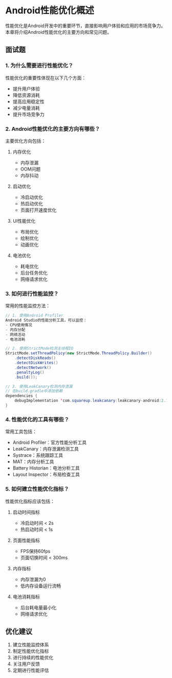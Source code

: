 # Android性能优化概述

性能优化是Android开发中的重要环节，直接影响用户体验和应用的市场竞争力。本章将介绍Android性能优化的主要方向和常见问题。

## 面试题

### 1. 为什么需要进行性能优化？

性能优化的重要性体现在以下几个方面：
- 提升用户体验
- 降低资源消耗
- 提高应用稳定性
- 减少电量消耗
- 提升市场竞争力

### 2. Android性能优化的主要方向有哪些？

主要优化方向包括：
1. 内存优化
   - 内存泄漏
   - OOM问题
   - 内存抖动

2. 启动优化
   - 冷启动优化
   - 热启动优化
   - 页面打开速度优化

3. UI性能优化
   - 布局优化
   - 绘制优化
   - 动画优化

4. 电池优化
   - 耗电优化
   - 后台任务优化
   - 网络请求优化

### 3. 如何进行性能监控？

常用的性能监控方法：

```java
// 1. 使用Android Profiler
Android Studio的性能分析工具，可以监控：
- CPU使用情况
- 内存分配
- 网络活动
- 电池消耗

// 2. 使用StrictMode检测主线程IO
StrictMode.setThreadPolicy(new StrictMode.ThreadPolicy.Builder()
    .detectDiskReads()
    .detectDiskWrites()
    .detectNetwork()
    .penaltyLog()
    .build());

// 3. 使用LeakCanary检测内存泄漏
// 在build.gradle中添加依赖
dependencies {
    debugImplementation 'com.squareup.leakcanary:leakcanary-android:2.10.0'
}
```

### 4. 性能优化的工具有哪些？

常用工具包括：
- Android Profiler：官方性能分析工具
- LeakCanary：内存泄漏检测工具
- Systrace：系统跟踪工具
- MAT：内存分析工具
- Battery Historian：电池分析工具
- Layout Inspector：布局检查工具

### 5. 如何建立性能优化指标？

性能优化指标应该包括：

1. 启动时间指标
   - 冷启动时间 < 2s
   - 热启动时间 < 1s

2. 页面性能指标
   - FPS保持60fps
   - 页面切换时间 < 300ms

3. 内存指标
   - 内存泄漏为0
   - 低内存设备运行流畅

4. 电池消耗指标
   - 后台耗电量最小化
   - 网络请求优化

## 优化建议

1. 建立性能监控体系
2. 制定性能优化指标
3. 进行持续的性能优化
4. 关注用户反馈
5. 定期进行性能评估